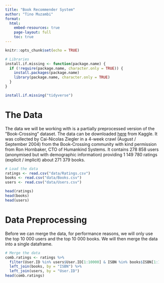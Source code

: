 ```yaml
---
title: "Book Recommender System"
author: "Tino Muzambi"
format: 
  html:
    embed-resources: true
    page-layout: full
    toc: true
---
```


```r
knitr::opts_chunk$set(echo = TRUE)
```

```r
# Libraries
install.if.missing <- function(package.name) {
  if (!require(package.name, character.only = TRUE)) {
    install.packages(package.name)
    library(package.name, character.only = TRUE)
  }
}

install.if.missing("tidyverse")
```

# The Data
The data we will be working with is a partially preprocessed version of the ”Book-Crossing” dataset. The data can be downloaded [here](https://www.kaggle.com/datasets/arashnic/book-recommendation-dataset/) from Kaggle. It was collected by Cai-Nicolas Ziegler in a 4-week crawl (August / September 2004) from the Book-Crossing community with kind permission from Ron Hornbaker, CTO of Humankind Systems. It contains 278 858 users (anonymised but with demographic information) providing 1 149 780 ratings (explicit / implicit) about 271 379 books.

```r
# Load the data
ratings <- read.csv("data/Ratings.csv")
books <- read.csv("data/Books.csv")
users <- read.csv("data/Users.csv")

head(ratings)
head(books)
head(users)
```

# Data Preprocessing
Before we can merge the data, for performance reasons, we will only use the top 10 000 users and the top 10 000 books. We will then merge the data into a single dataframe.
```r
# Merge the data
comb.ratings <- ratings %>% 
  filter(User.ID %in% users$User.ID[1:10000] & ISBN %in% books$ISBN[1:10000]) %>% 
  left_join(books, by = "ISBN") %>% 
  left_join(users, by = "User.ID")
head(comb.ratings)
```

